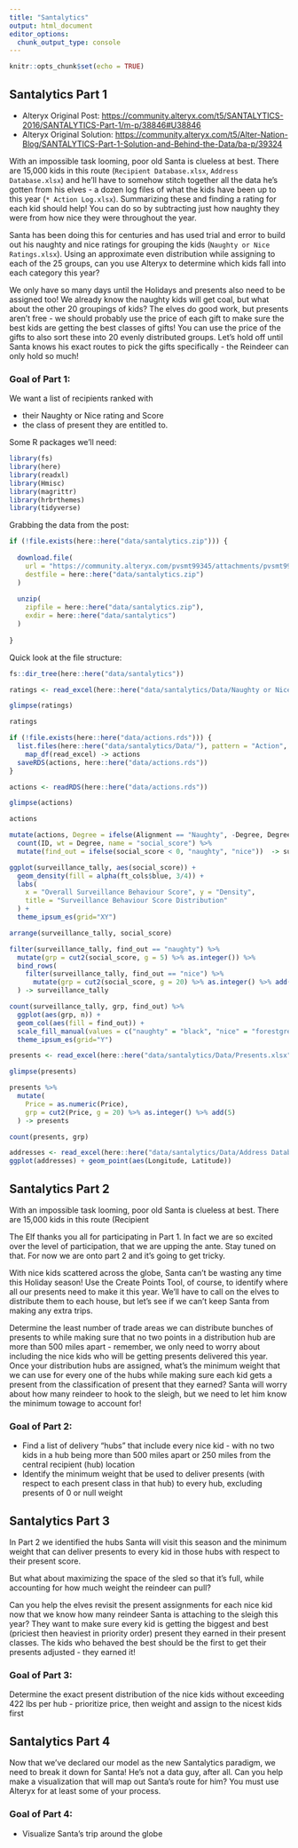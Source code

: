 ```yaml
---
title: "Santalytics"
output: html_document
editor_options: 
  chunk_output_type: console
---
```


```r
knitr::opts_chunk$set(echo = TRUE)
```

## Santalytics Part 1

- Alteryx Original Post: <https://community.alteryx.com/t5/SANTALYTICS-2016/SANTALYTICS-Part-1/m-p/38846#U38846>
- Alteryx Original Solution: <https://community.alteryx.com/t5/Alter-Nation-Blog/SANTALYTICS-Part-1-Solution-and-Behind-the-Data/ba-p/39324>

With an impossible task looming, poor old Santa is clueless at best. There are 15,000 kids in this route (`Recipient Database.xlsx`, `Address Database.xlsx`) and he'll have to somehow stitch together all the data he's gotten from his elves - a dozen log files of what the kids have been up to this year (`* Action Log.xlsx`). Summarizing these and finding a rating for each kid should help! You can do so by subtracting just how naughty they were from how nice they were throughout the year.

Santa has been doing this for centuries and has used trial and error to build out his naughty and nice ratings for grouping the kids (`Naughty or Nice Ratings.xlsx`). Using an approximate even distribution while assigning to each of the 25 groups, can you use Alteryx to determine which kids fall into each category this year?

We only have so many days until the Holidays and presents also need to be assigned too! We already know the naughty kids will get coal, but what about the other 20 groupings of kids? The elves do good work, but presents aren't free - we should probably use the price of each gift to make sure the best kids are getting the best classes of gifts! You can use the price of the gifts to also sort these into 20 evenly distributed groups. Let's hold off until Santa knows his exact routes to pick the gifts specifically - the Reindeer can only hold so much!

### Goal of Part 1:

We want a list of recipients ranked with 

- their Naughty or Nice rating and Score 
- the class of present they are entitled to.

Some R packages we'll need:

```r
library(fs)
library(here)
library(readxl)
library(Hmisc)
library(magrittr)
library(hrbrthemes)
library(tidyverse)
```

Grabbing the data from the post:

```r
if (!file.exists(here::here("data/santalytics.zip"))) {
  
  download.file(
    url = "https://community.alteryx.com/pvsmt99345/attachments/pvsmt99345/santalytics2016/2/1/Santalytics%20Part%201.yxzp",
    destfile = here::here("data/santalytics.zip")
  )
  
  unzip(
    zipfile = here::here("data/santalytics.zip"),
    exdir = here::here("data/santalytics")
  )
  
}
```

Quick look at the file structure:

```r
fs::dir_tree(here::here("data/santalytics"))
```

```r
ratings <- read_excel(here::here("data/santalytics/Data/Naughty or Nice Ratings.xlsx"))

glimpse(ratings)

ratings
```


```r
if (!file.exists(here::here("data/actions.rds"))) {
  list.files(here::here("data/santalytics/Data/"), pattern = "Action", full.names = TRUE) %>% 
    map_df(read_excel) -> actions
  saveRDS(actions, here::here("data/actions.rds"))
}

actions <- readRDS(here::here("data/actions.rds"))

glimpse(actions)

actions
```

```r
mutate(actions, Degree = ifelse(Alignment == "Naughty", -Degree, Degree)) %>% 
  count(ID, wt = Degree, name = "social_score") %>% 
  mutate(find_out = ifelse(social_score < 0, "naughty", "nice"))  -> surveillance_tally

ggplot(surveillance_tally, aes(social_score)) +
  geom_density(fill = alpha(ft_cols$blue, 3/4)) +
  labs(
    x = "Overall Surveillance Behaviour Score", y = "Density",
    title = "Surveillance Behaviour Score Distribution"
  ) +
  theme_ipsum_es(grid="XY")

arrange(surveillance_tally, social_score)

filter(surveillance_tally, find_out == "naughty") %>% 
  mutate(grp = cut2(social_score, g = 5) %>% as.integer()) %>% 
  bind_rows(
    filter(surveillance_tally, find_out == "nice") %>% 
      mutate(grp = cut2(social_score, g = 20) %>% as.integer() %>% add(5)) 
  ) -> surveillance_tally

count(surveillance_tally, grp, find_out) %>% 
  ggplot(aes(grp, n)) +
  geom_col(aes(fill = find_out)) +
  scale_fill_manual(values = c("naughty" = "black", "nice" = "forestgreen")) +
  theme_ipsum_es(grid="Y")
```


```r
presents <- read_excel(here::here("data/santalytics/Data/Presents.xlsx"))

glimpse(presents)

presents %>% 
  mutate(
    Price = as.numeric(Price),
    grp = cut2(Price, g = 20) %>% as.integer() %>% add(5)
  ) -> presents

count(presents, grp)
```


```r
addresses <- read_excel(here::here("data/santalytics/Data/Address Database.xlsx"))
ggplot(addresses) + geom_point(aes(Longitude, Latitude))
```















## Santalytics Part 2

With an impossible task looming, poor old Santa is clueless at best. There are 15,000 kids in this route (Recipient 

The Elf thanks you all for participating in Part 1. In fact we are so excited over the level of participation, that we are upping the ante. Stay tuned on that.  For now we are onto part 2 and it's going to get tricky. 

With nice kids scattered across the globe, Santa can't be wasting any time this Holiday season! Use the Create Points Tool, of course, to identify where all our presents need to make it this year. We'll have to call on the elves to distribute them to each house, but let's see if we can't keep Santa from making any extra trips.

Determine the least number of trade areas we can distribute bunches of presents to while making sure that no two points in a distribution hub are more than 500 miles apart - remember, we only need to worry about including the nice kids who will be getting presents delivered this year. Once your distribution hubs are assigned, what's the minimum weight that we can use for every one of the hubs while making sure each kid gets a present from the classification of present that they earned? Santa will worry about how many reindeer to hook to the sleigh, but we need to let him know the minimum towage to account for!

### Goal of Part 2:

- Find a list of delivery "hubs" that include every nice kid - with no two kids in a hub being more than 500 miles apart or 250 miles from the central recipient (hub) location
- Identify the minimum weight that be used to deliver presents (with respect to each present class in that hub) to every hub, excluding presents of 0 or null weight


## Santalytics Part 3

In Part 2 we identified the hubs Santa will visit this season and the minimum weight that can deliver presents to every kid in those hubs with respect to their present score.

But what about maximizing the space of the sled so that it’s full, while accounting for how much weight the reindeer can pull?

Can you help the elves revisit the present assignments for each nice kid now that we know how many reindeer Santa is attaching to the sleigh this year? They want to make sure every kid is getting the biggest and best (priciest then heaviest in priority order) present they earned in their present classes. The kids who behaved the best should be the first to get their presents adjusted - they earned it!

### Goal of Part 3:

Determine the exact present distribution of the nice kids without exceeding 422 lbs per hub - prioritize price, then weight and assign to the nicest kids first

## Santalytics Part 4

Now that we've declared our model as the new Santalytics paradigm, we need to break it down for Santa! He's not a data guy, after all. Can you help make a visualization that will map out Santa's route for him? You must use Alteryx for at least some of your process.

### Goal of Part 4:

- Visualize Santa's trip around the globe





